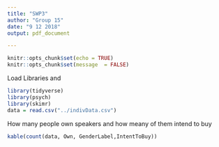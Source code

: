 ```yaml
---
title: "SWP3"
author: "Group 15"
date: "9 12 2018"
output: pdf_document

---
```


```r
knitr::opts_chunk$set(echo = TRUE)
knitr::opts_chunk$set(message  = FALSE)
```

Load Libraries and 

```r
library(tidyverse)
library(psych)
library(skimr)
data = read.csv("../indivData.csv")
```

How many people own speakers and how meany of them intend to buy
```r
kable(count(data, Own, GenderLabel,IntentToBuy))
```


